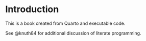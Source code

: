 # Introduction

This is a book created from Quarto and executable code.

See @knuth84 for additional discussion of literate programming.

<br>
<br>
<br>
